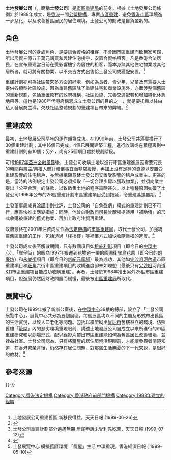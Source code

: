
'''土地發展公司'''（{{lang-en|Land Development Corporation}}，簡稱'''土發公司'''）是[[市區重建局|市區重建局]]的前身，根據《土地發展公司條例》於1988年成立，是[[香港|香港]]一間[[香港公營機構|公營機構]]，專責[[市區重建|市區重建]]，避免[[香港市區|香港市區]]環境進一步惡化，以及改善舊區居民的居住環境。土發公司的財政是自負盈虧的。

== 角色 ==
土地發展公司的身處角色，是要讓合資格的租客，不會因市區重建而致無家可歸，所以斥資三億五千萬元購買和興建住宅樓宇，安置合資格租客。凡是香港合法居民，在宣布重建當日前在受影響樓宇內居住的租客，而本身無其他住宅物業或其他居所者，就可將有關物業，以不交吉方式出售給土發公司或獲配安置。<ref>土地發展公司重建舊區 新移民得益，天天日報 (1999-06-26)</ref>

重建計劃亦可為社區帶來多方面的好處，例如為長者、青少年、兒童及有需要人士提供各類型社區設施，因為重建舊區除了重建住宅和商業設施外，亦牽涉整個舊區的重新規劃，包括重置原有的政府機構、社區設施、完善交通配套和增加綠化休憩地帶等，這也是1980年代港府構思成立土發公司的目的之一，就是要扭轉以往由私人發展商主導，欠缺社區整體規劃的重建項目帶來的弊端。<ref>{{cite news|url=https://podcast.rthk.hk/podcast/item.php?pid=1799&eid=169168&year=2020&display=all&lang=zh-CN|title=快閃香港：政府成立土地發展公司(下)|date=2020-10-28|accessdate=2021-11-28|work=香港電台|language=zh-yue|archive-date=2021-11-28|archive-url=https://web.archive.org/web/20211128173445/https://podcast.rthk.hk/podcast/item.php?pid=1799&eid=169168&year=2020&display=all&lang=zh-CN}}</ref>

== 重建成效 ==
最初，土地發展公司早年的運作頗為成功。在1999年前，土發公司共落實推行了30個重建計劃；其中16個已完成，4個已展開建築工程，進行收購或在積極籌劃中重建計劃則有10個；另外，尚有25個項目處於規劃階段。

可惜[[1997年亞洲金融風暴|1997年亞洲金融風暴]]後，土發公司收購土地以進行市區重建進展因需要冗長的時間與業主/業權人商討賠償事宜而非常緩慢，再加上沒有足夠的資源以安置受重建影響的住宅租戶，亦無機構願意替土發公司安置受影響的租戶或業主。更甚的是，當時的法例規定土發公司必須採取「一切合理步驟以獲取物業」，並須向業主提出「公平合理」的條款，以致徵集土地的程序需時甚久。以上種種原因妨礙了土發公司1996年公布的26個重建計劃市區重建項目受到拖延，令重建遙遙無期。<ref>土發公司重建計劃部分遙遙無期 居民申訴未受利先吃苦，天天日報 (1999-07-12)</ref>

土發董事局成員[[涂謹申|涂謹申]]則批評，土發公司的「自負盈虧」模式的重建計劃已不可行，應盡快推出應變措施；同時，他曾向[[財政司司長|財政司司長]][[曾蔭權|曾蔭權]]提議用「補地價」的形式收購被重建的舊式物業，再加上政府注資再重建。

政府最終在2001年注資成立作為[[法定機構|法定機構]]的[[市區重建局_(香港)|市區重建局]]，取代土發公司，加強統籌舊區重建的工作，包括透過「樓換樓」等補償方式加快收購業權的進度。<ref>{{cite news|url=https://podcast.rthk.hk/podcast/item.php?pid=1799&eid=169167&year=2020&display=all&lang=zh-CN|title=快閃香港：政府成立土地發展公司(上)|date=2020-10-27|accessdate=2021-11-28|work=香港電台|language=zh-yue|archive-date=2021-11-28|archive-url=https://web.archive.org/web/20211128171914/https://podcast.rthk.hk/podcast/item.php?pid=1799&eid=169167&year=2020&display=all&lang=zh-CN}}</ref>

土發公司成立後至解散期間，只有數個項目如[[租庇利街|租庇利街]]項目（即今日的[[中環中心|中環中心]]）、「雀仔街」的販商1997年搬遷到[[花墟道|花墟道]]一帶的[[園圃街雀鳥花園|園圃街雀鳥花園]]（即今日的[[朗豪坊|朗豪坊]]）和[[永樂街|永樂街]]項目（即今日的[[新紀元廣場|新紀元廣場]]）最為成功，其他如[[尖沙咀|尖沙咀]][[河內道|河內道]]市區重建項目和[[旺角|旺角]]六街市區重建項目的收購進度卻未如理想（最後只有[[尖沙咀|尖沙咀]]河內道[[K11|K11]]市區重建項目能成功收購重建）。再者，土發於1998年推出另外25個市區重建項目，但進展仍然因財政問題而緩慢，最後被[[市區重建局|市區重建局]]所取代。

== 展覽中心 ==
土發公司在1999年搬了新辦公室後，在[[中環中心|中環中心]]39樓的總部，設立了「土發公司展覽中心」，展覽中心共分為五個展區，每個展區均以不同的主題及形式帶出舊區的生活實況，以致人口老化等問題。包括以模型砌出[[皇后街|皇后街]]舊樓林立的環境、仿照舊樓「[[籠屋|籠屋]]」內的惡劣環境重現眼前、講述土地發展公司自成立以來所進行的市區重建研究和以劇場形式，配以錄影片帶出市區重建能如何為舊區居民改善環境，並裨益社區。土發公司認為，只有將籠屋的居住環境活現眼前，才能讓參觀者清楚知道，在香港繁榮背後，仍然存在居住問題，對那些生活無憂的下一代來說，是很好的教材。<ref>土發展覽中心 模擬舊區環境 「籠屋」生活 中環重現，香港經濟日報 ( 1999-05-10)</ref>

== 參考來源 ==
{{Reflist}}

{{-}}
{{香港公營機構}}

[[Category:香港法定機構|Category:香港法定機構]]
[[Category:香港政府前部門機構|Category:香港政府前部門機構]]
[[Category:1988年建立的組織|Category:1988年建立的組織]]